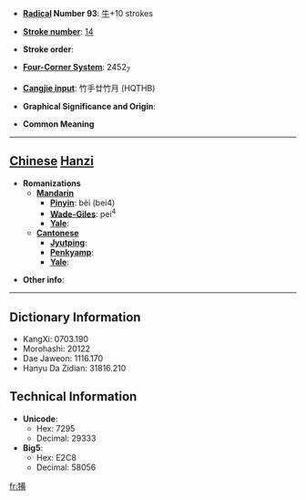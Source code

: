 * '''[[Wiktionary:Chinese radical index| Radical]] Number 93''': [[Wiktionary:Chinese radical index 牛|牛]]+10 strokes

* '''[[Wiktionary:Chinese total strokes index|Stroke number]]''': [[Wiktionary:Chinese total strokes index 14|14]]

* '''Stroke order''': 

* '''[[Wiktionary:Chinese four corner index|Four-Corner System]]''': 2452<sub>7</sub>

* '''[[Wiktionary:Chinese Cangjie index|Cangjie input]]''': 竹手廿竹月 (HQTHB)

* '''Graphical Significance and Origin''': 

* '''Common Meaning'''

----

== [[Chinese]] [[Hanzi]] ==

* '''Romanizations'''
** '''[[Mandarin]]'''
*** '''[[Pinyin]]''': bèi (bei4)
*** '''[[Wade-Giles]]''': pei<sup>4</sup>
*** '''[[Yale]]''': 
** '''[[Cantonese]]'''
*** '''[[Jyutping]]''':
*** '''[[Penkyamp]]''': 
*** '''[[Yale]]''': 

* '''Other info''': 

----

== Dictionary Information ==

* KangXi: 0703.190
* Morohashi: 20122
* Dae Jaweon: 1116.170
* Hanyu Da Zidian: 31816.210

== Technical Information ==

* '''Unicode''':
** Hex: 7295
** Decimal: 29333
* '''Big5''':
** Hex: E2C8
** Decimal: 58056

[[fr:犕]]